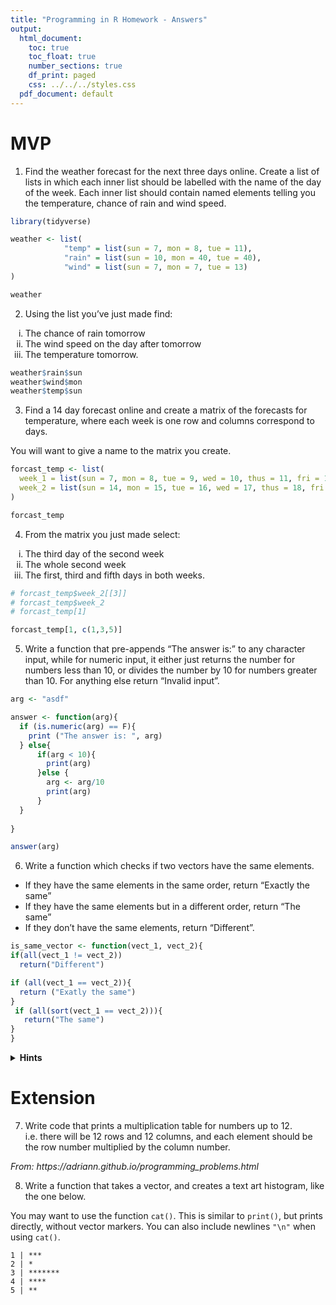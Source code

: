 ```yaml
---
title: "Programming in R Homework - Answers"
output:
  html_document:
    toc: true
    toc_float: true
    number_sections: true
    df_print: paged
    css: ../../../styles.css
  pdf_document: default
---
```


# MVP

1. Find the weather forecast for the next three days online. Create a list of lists in which each inner list should be labelled with the name of the day of the week. Each inner list should contain named elements telling you the temperature, chance of rain and wind speed.

```r
library(tidyverse)

weather <- list(
            "temp" = list(sun = 7, mon = 8, tue = 11),
            "rain" = list(sun = 10, mon = 40, tue = 40),
            "wind" = list(sun = 7, mon = 7, tue = 13)
)

weather
```


2. Using the list you've just made find:
  i. The chance of rain tomorrow
  ii. The wind speed on the day after tomorrow
  iii. The temperature tomorrow.
  
```r
weather$rain$sun
weather$wind$mon
weather$temp$sun

```

3. Find a 14 day forecast online and create a matrix of the forecasts for temperature, where each week is one row and columns correspond to days.

You will want to give a name to the matrix you create.
```r

forcast_temp <- list( 
  week_1 = list(sun = 7, mon = 8, tue = 9, wed = 10, thus = 11, fri = 12, sat = 13),
  week_2 = list(sun = 14, mon = 15, tue = 16, wed = 17, thus = 18, fri = 19, sat = 20)
)

forcast_temp
```

4. From the matrix you just made select:
  i. The third day of the second week
  ii. The whole second week
  iii. The first, third and fifth days in both weeks.
  
```r
# forcast_temp$week_2[[3]]
# forcast_temp$week_2
# forcast_temp[1]

forcast_temp[1, c(1,3,5)]

```
  

5. Write a function that pre-appends "The answer is: " to any character input, while for numeric input, it either just returns the number for numbers less than 10, or divides the number by 10 for numbers greater than 10. For anything else return "Invalid input".

```r
arg <- "asdf"

answer <- function(arg){
  if (is.numeric(arg) == F){
    print ("The answer is: ", arg)
  } else{
      if(arg < 10){
        print(arg)
      }else {
        arg <- arg/10
        print(arg)
      }
  }
  
}

answer(arg)


```


6. Write a function which checks if two vectors have the same elements. 
  * If they have the same elements in the same order, return "Exactly the same"
  * If they have the same elements but in a different order, return "The same"
  * If they don't have the same elements, return "Different".
```r

is_same_vector <- function(vect_1, vect_2){
if(all(vect_1 != vect_2))
  return("Different")

if (all(vect_1 == vect_2)){
  return ("Exatly the same")
}
 if (all(sort(vect_1 == vect_2))){
   return("The same")
}
}
```

<details>
<summary>**Hints**</summary>
* You can check if two vectors have the same elements but in a different order by using `sort` to sort each vector first and then checking if they are equal.
* Have a look at the `all()` function
</details>
</blockquote>

# Extension

7. Write code that prints a multiplication table for numbers up to 12. i.e. there will be 12 rows and 12 columns, and each element should be the row number multiplied by the column number.

*From: https://adriann.github.io/programming_problems.html*

8. Write a function that takes a vector, and creates a text art histogram, like the one below.

You may want to use the function `cat()`. This is similar to `print()`, but prints directly, without vector markers. You can also include newlines `"\n"` when using `cat()`.

```
1 | ***
2 | *
3 | *******
4 | ****
5 | **
```

